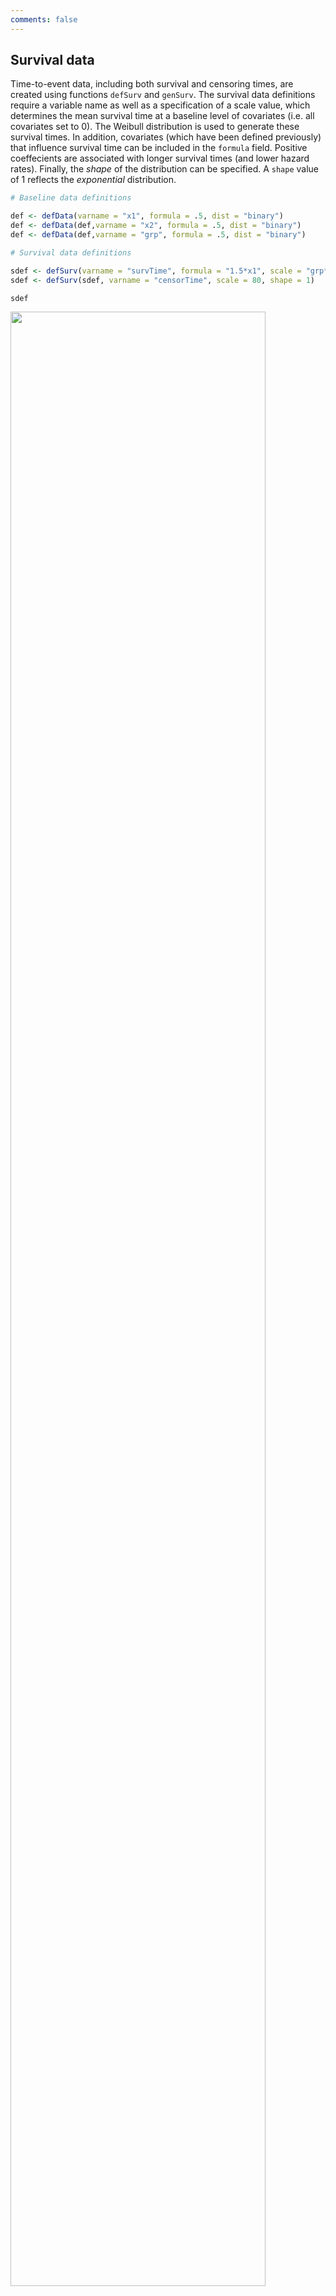 ```yaml
---
comments: false
---
```


## Survival data

Time-to-event data, including both survival and censoring times, are created using functions `defSurv` and `genSurv`. The survival data definitions require a variable name as well as a specification of a scale value, which determines the mean survival time at a baseline level of covariates (i.e. all covariates set to 0). The Weibull distribution is used to generate these survival times. In addition, covariates (which have been defined previously) that influence survival time can be included in the `formula` field. Positive coeffecients are associated with longer survival times (and lower hazard rates). Finally, the *shape* of the distribution can be specified. A `shape` value of 1 reflects the *exponential* distribution.

```r

# Baseline data definitions

def <- defData(varname = "x1", formula = .5, dist = "binary")
def <- defData(def,varname = "x2", formula = .5, dist = "binary")
def <- defData(def,varname = "grp", formula = .5, dist = "binary")

# Survival data definitions

sdef <- defSurv(varname = "survTime", formula = "1.5*x1", scale = "grp*50 + (1-grp)*25", shape = "grp*1 + (1-grp)*1.5")
sdef <- defSurv(sdef, varname = "censorTime", scale = 80, shape = 1)

sdef

```

![](/page/Test_files/figure-html/sdef-1.png){ width=90% }


The data are generated with calls to `genData` and `genSurv`:

```r

# Baseline data definitions

dtSurv <- genData(300, def)
dtSurv <- genSurv(dtSurv, sdef)

head(dtSurv)
```

![](/page/Test_files/figure-html/dtSurv-1.png){ width=70% }


```r

# A comparison of survival by group and x1

dtSurv[,round(mean(survTime),1), keyby = .(grp,x1)]

```

![](/page/Test_files/figure-html/compare-1.png){ width=70% }


Observed survival times and censoring indicators can be generated by defining new fields:

```r

cdef <- defDataAdd(varname = "obsTime", formula = "pmin(survTime, censorTime)", dist="nonrandom")
cdef <- defDataAdd(cdef, varname = "status", formula = "I(survTime <= censorTime)",dist="nonrandom")

dtSurv <- addColumns(cdef, dtSurv)

head(dtSurv)
```

![](/page/Test_files/figure-html/dtSurv2-1.png){ width=70% }

```r
# estimate proportion of censoring by x1 and group

dtSurv[,round(1-mean(status),2), keyby = .(grp,x1)]
```

![](/page/Test_files/figure-html/compare2-1.png){ width=70% }


Here is a Kaplan-Meier plot of the data by the four groups:

![](/page/Test_files/figure-html/kmplot-1.png){ width=90% }

